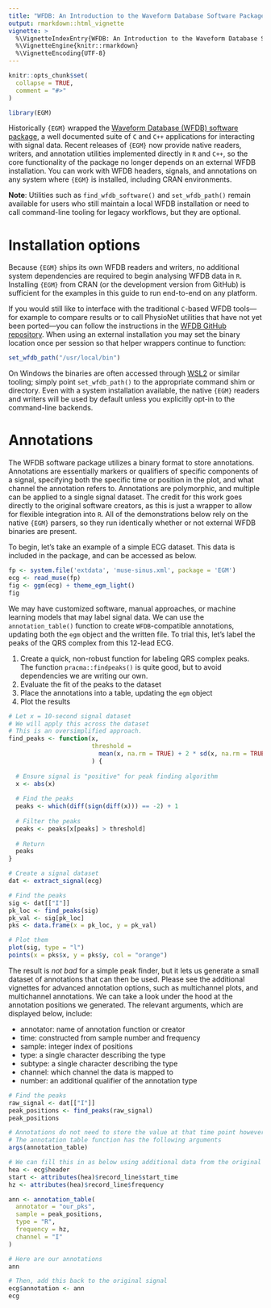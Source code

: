```yaml
---
title: "WFDB: An Introduction to the Waveform Database Software Package"
output: rmarkdown::html_vignette
vignette: >
  %\VignetteIndexEntry{WFDB: An Introduction to the Waveform Database Software Package}
  %\VignetteEngine{knitr::rmarkdown}
  %\VignetteEncoding{UTF-8}
---
```


```r
knitr::opts_chunk$set(
  collapse = TRUE,
  comment = "#>"
)
```

```r
library(EGM)
```

Historically `{EGM}` wrapped the [Waveform Database (WFDB) software package](https://physionet.org/content/wfdb/10.7.0/), a well documented suite of `C` and `C++` applications for interacting with signal data.
Recent releases of `{EGM}` now provide native readers, writers, and annotation utilities implemented directly in `R` and `C++`, so the core functionality of the package no longer depends on an external WFDB installation.
You can work with WFDB headers, signals, and annotations on any system where `{EGM}` is installed, including CRAN environments.

__Note__: Utilities such as `find_wfdb_software()` and `set_wfdb_path()` remain available for users who still maintain a local WFDB installation or need to call command-line tooling for legacy workflows, but they are optional.

# Installation options

Because `{EGM}` ships its own WFDB readers and writers, no additional system dependencies are required to begin analysing WFDB data in `R`.
Installing `{EGM}` from CRAN (or the development version from GitHub) is sufficient for the examples in this guide to run end-to-end on any platform.

If you would still like to interface with the traditional `C`-based WFDB tools—for example to compare results or to call PhysioNet utilities that have not yet been ported—you can follow the instructions in the [WFDB GitHub repository](https://github.com/bemoody/wfdb).
When using an external installation you may set the binary location once per session so that helper wrappers continue to function:

```r
set_wfdb_path("/usr/local/bin")
```

On Windows the binaries are often accessed through [WSL2](https://learn.microsoft.com/en-us/windows/wsl/install) or similar tooling; simply point `set_wfdb_path()` to the appropriate command shim or directory.
Even with a system installation available, the native `{EGM}` readers and writers will be used by default unless you explicitly opt-in to the command-line backends.

# Annotations

The WFDB software package utilizes a binary format to store annotations.
Annotations are essentially markers or qualifiers of specific components of a signal, specifying both the specific time or position in the plot, and what channel the annotation refers to.
Annotations are polymorphic, and multiple can be applied to a single signal dataset.
The credit for this work goes directly to the original software creators, as this is just a wrapper to allow for flexible integration into `R`.
All of the demonstrations below rely on the native `{EGM}` parsers, so they run identically whether or not external WFDB binaries are present.

To begin, let's take an example of a simple ECG dataset.
This data is included in the package, and can be accessed as below.

```r
fp <- system.file('extdata', 'muse-sinus.xml', package = 'EGM')
ecg <- read_muse(fp)
fig <- ggm(ecg) + theme_egm_light()
fig
```

We may have customized software, manual approaches, or machine learning models that may label signal data.
We can use the `annotation_table()` function to create `WFDB`-compatible annotations, updating both the `egm` object and the written file.
To trial this, let's label the peaks of the QRS complex from this 12-lead ECG.

1. Create a quick, non-robust function for labeling QRS complex peaks. The function `pracma::findpeaks()` is quite good, but to avoid dependencies we are writing our own.
1. Evaluate the fit of the peaks to the dataset
1. Place the annotations into a table, updating the `egm` object
1. Plot the results

```r
# Let x = 10-second signal dataset
# We will apply this across the dataset
# This is an oversimplified approach.
find_peaks <- function(x,
                       threshold = 
                         mean(x, na.rm = TRUE) + 2 * sd(x, na.rm = TRUE)
                       ) {
  
  # Ensure signal is "positive" for peak finding algorithm
  x <- abs(x)
  
  # Find the peaks
  peaks <- which(diff(sign(diff(x))) == -2) + 1
  
  # Filter the peaks
  peaks <- peaks[x[peaks] > threshold]
  
  # Return
  peaks
}

# Create a signal dataset
dat <- extract_signal(ecg)

# Find the peaks
sig <- dat[["I"]]
pk_loc <- find_peaks(sig)
pk_val <- sig[pk_loc]
pks <- data.frame(x = pk_loc, y = pk_val)

# Plot them
plot(sig, type = "l")
points(x = pks$x, y = pks$y, col = "orange")
```

The result is *not bad* for a simple peak finder, but it lets us generate a small dataset of annotations that can then be used.
Please see the additional vignettes for advanced annotation options, such as multichannel plots, and multichannel annotations.
We can take a look under the hood at the annotation positions we generated.
The relevant arguments, which are displayed below, include:

- annotator: name of annotation function or creator
- time: constructed from sample number and frequency
- sample: integer index of positions
- type: a single character describing the type
- subtype: a single character describing the type
- channel: which channel the data is mapped to
- number: an additional qualifier of the annotation type

```r
# Find the peaks
raw_signal <- dat[["I"]]
peak_positions <- find_peaks(raw_signal)
peak_positions

# Annotations do not need to store the value at that time point however
# The annotation table function has the following arguments
args(annotation_table)

# We can fill this in as below using additional data from the original ECG
hea <- ecg$header
start <- attributes(hea)$record_line$start_time
hz <- attributes(hea)$record_line$frequency

ann <- annotation_table(
  annotator = "our_pks",
  sample = peak_positions,
  type = "R",
  frequency = hz,
  channel = "I"
)

# Here are our annotations
ann

# Then, add this back to the original signal
ecg$annotation <- ann
ecg
```

